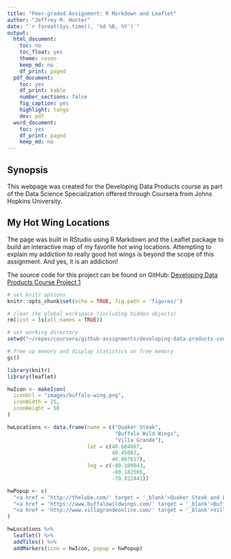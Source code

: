 ```yaml
---
title: "Peer-graded Assignment: R Markdown and Leaflet"
author: "Jeffrey M. Hunter"
date: "`r format(Sys.time(), '%d %B, %Y')`"
output:
  html_document:
    toc: no
    toc_float: yes
    theme: cosmo
    keep_md: no
    df_print: paged
  pdf_document:
    toc: yes
    df_print: kable
    number_sections: false
    fig_caption: yes
    highlight: tango
    dev: pdf
  word_document:
    toc: yes
    df_print: paged
    keep_md: no
---
```


## Synopsis

This webpage was created for the Developing Data Products course as part of the
Data Science Specialization offered through Coursera from Johns Hopkins
University.

## My Hot Wing Locations

The page was built in RStudio using R Markdown and the Leaflet package to
build an interactive map of my favorite hot wing locations. Attempting to
explain my addiction to really good hot wings is beyond the scope of this
assignment. And yes, it is an addiction!

The source code for this project can be found on
GitHub: <a target="_blank" href="https://github.com/oraclejavanet/developing-data-products-course-project-1">Developing Data Products Course Project 1</a>

```r
# set knitr options
knitr::opts_chunk$set(echo = TRUE, fig.path = 'figures/')

# clear the global workspace (including hidden objects)
rm(list = ls(all.names = TRUE))

# set working directory
setwd("~/repos/coursera/github-assignments/developing-data-products-course-project-1")

# free up memory and display statistics on free memory
gc()
```

```r
library(knitr)
library(leaflet)

hwIcon <- makeIcon(
  iconUrl = "images/buffalo-wing.png",
  iconWidth = 25,
  iconHeight = 50
)

hwLocations <- data.frame(name = c("Quaker Steak",
                                   "Buffalo Wild Wings",
                                   "Villa Grande"),
                          lat = c(40.684667,
                                  40.45082,
                                  40.867617),
                          lng = c(-80.109943,
                                  -80.182565,
                                  -79.922441))

hwPopup <- c(
  "<a href = 'http://thelube.com/' target = '_blank'>Quaker Steak and Lube</a>",
  "<a href = 'https://www.buffalowildwings.com/' target = '_blank'>Buffalo Wild Wings</a>",
  "<a href = 'http://www.villagrandeonline.com/' target = '_blank'>Villa Grande</a>"
)

hwLocations %>%
  leaflet() %>%
  addTiles() %>%
  addMarkers(icon = hwIcon, popup = hwPopup)
```
